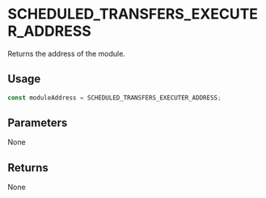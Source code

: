 # SCHEDULED_TRANSFERS_EXECUTER_ADDRESS

Returns the address of the module.

## Usage

```typescript copy
const moduleAddress = SCHEDULED_TRANSFERS_EXECUTER_ADDRESS;
```

## Parameters

None

## Returns

None
